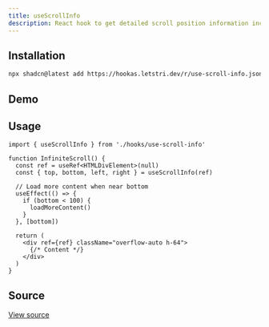 ```yaml
---
title: useScrollInfo
description: React hook to get detailed scroll position information including remaining distances.
---
```


## Installation

```bash
npx shadcn@latest add https://hookas.letstri.dev/r/use-scroll-info.json
```

## Demo

<div className="demo">
  <ScrollInfoDemo />
</div>


## Usage

```tsx
import { useScrollInfo } from './hooks/use-scroll-info'

function InfiniteScroll() {
  const ref = useRef<HTMLDivElement>(null)
  const { top, bottom, left, right } = useScrollInfo(ref)

  // Load more content when near bottom
  useEffect(() => {
    if (bottom < 100) {
      loadMoreContent()
    }
  }, [bottom])

  return (
    <div ref={ref} className="overflow-auto h-64">
      {/* Content */}
    </div>
  )
}
```

## Source

<a href="https://github.com/letstri/hookas/blob/main/registry/hooks/use-scroll-info.ts" target="_blank" rel="noopener noreferrer">View source</a>
